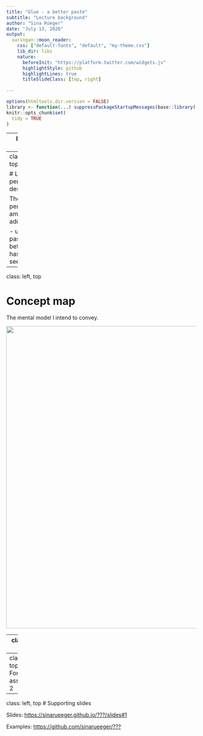 ```yaml
---
title: "Glue - a better paste"
subtitle: "Lecture background"
author: "Sina Rüeger"
date: "July 13, 2020"
output:
  xaringan::moon_reader:
    css: ["default-fonts", "default", "my-theme.css"]
    lib_dir: libs
    nature:
      beforeInit: "https://platform.twitter.com/widgets.js"
      highlightStyle: github
      highlightLines: true
      titleSlideClass: [top, right]
      
---
```


<!-- 
<!-- From here: https://slides.yihui.name/xaringan/ -->

```r
options(htmltools.dir.version = FALSE)
library <- function(...) suppressPackageStartupMessages(base::library(...))
knitr::opts_chunk$set(
  tidy = TRUE
)
```

---
layout: true


---
class: left, top

# Learner persona description

The learner persona I am addressing:

- used paste before
- has not seen glue

---
class: left, top

# Concept map

The mental model I intend to convey.

<img border="0" alt="" src="data/mental-model.png" width="800">

---
class: left, top

# Formative assessment 1

multiple choice question, parsons problem

---
class: left, top
# Formative assessment 2


---
class: left, top
# Supporting slides

Slides: [https://sinarueeger.github.io/???/slides#1](???)

Examples: [https://github.com/sinarueeger/???](???)
